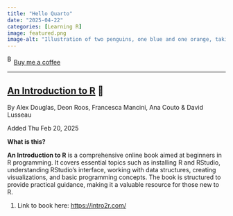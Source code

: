 ```yaml
---
title: "Hello Quarto"
date: "2025-04-22"
categories: [Learning R]
image: featured.png
image-alt: "Illustration of two penguins, one blue and one orange, taking a selfie with a selfie stick. The moon in the background looks like the Quarto logo."
---
```



<link href="https://fonts.googleapis.com/css?family=Cookie" rel="stylesheet"><a class="bmc-button" target="_blank" href="https://www.buymeacoffee.com/JoscelinRocha">![Buy me a coffee](https://cdn.buymeacoffee.com/buttons/bmc-new-btn-logo.svg){alt="Buy me a coffee" width="15" height="21"}Buy me a coffee</a>

------------------------------------------------------------------------


## [An Introduction to R](https://intro2r.com/) 🌱

By Alex Douglas, Deon Roos, Francesca Mancini, Ana Couto & David Lusseau

Added Thu Feb 20, 2025

**What is this?**

**An Introduction to R** is a comprehensive online book aimed at beginners in R programming. It covers essential topics such as installing R and RStudio, understanding RStudio's interface, working with data structures, creating visualizations, and basic programming concepts. The book is structured to provide practical guidance, making it a valuable resource for those new to R.

1.  Link to book here: <https://intro2r.com/>